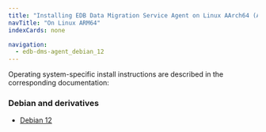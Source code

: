 ```yaml
---
title: "Installing EDB Data Migration Service Agent on Linux AArch64 (ARM64)"
navTitle: "On Linux ARM64"
indexCards: none

navigation:
  - edb-dms-agent_debian_12
---
```


Operating system-specific install instructions are described in the corresponding documentation:

### Debian and derivatives

- [Debian 12](edb-dms-agent_debian_12)
